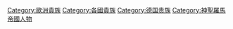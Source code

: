 [[Category:歐洲貴族|Category:歐洲貴族]]
[[Category:各國貴族|Category:各國貴族]]
[[Category:德国贵族|Category:德国贵族]]
[[Category:神聖羅馬帝國人物|Category:神聖羅馬帝國人物]]